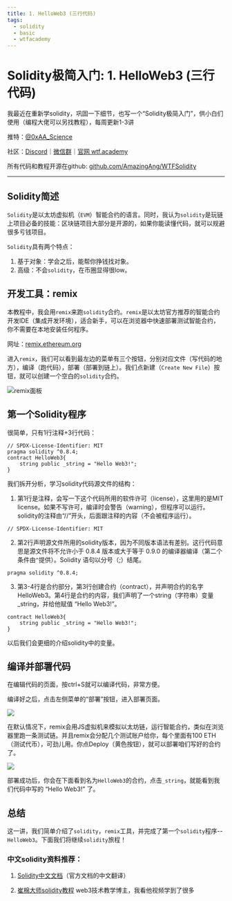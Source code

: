 ```yaml
---
title: 1. HelloWeb3 (三行代码)
tags:
  - solidity
  - basic
  - wtfacademy
---
```


# Solidity极简入门: 1. HelloWeb3 (三行代码)

我最近在重新学solidity，巩固一下细节，也写一个“Solidity极简入门”，供小白们使用（编程大佬可以另找教程），每周更新1-3讲

推特：[@0xAA_Science](https://twitter.com/0xAA_Science)

社区：[Discord](https://discord.wtf.academy)｜[微信群](https://docs.google.com/forms/d/e/1FAIpQLSe4KGT8Sh6sJ7hedQRuIYirOoZK_85miz3dw7vA1-YjodgJ-A/viewform?usp=sf_link)｜[官网 wtf.academy](https://wtf.academy)

所有代码和教程开源在github: [github.com/AmazingAng/WTFSolidity](https://github.com/AmazingAng/WTFSolidity)

-----

## Solidity简述
`Solidity`是以太坊虚拟机（`EVM`）智能合约的语言。同时，我认为`solidity`是玩链上项目必备的技能：区块链项目大部分是开源的，如果你能读懂代码，就可以规避很多亏钱项目。

`Solidity`具有两个特点：

1. 基于对象：学会之后，能帮你挣钱找对象。
2. 高级：不会`solidity`，在币圈显得很low。

## 开发工具：remix
本教程中，我会用`remix`来跑`solidity`合约。`remix`是以太坊官方推荐的智能合约开发IDE（集成开发环境），适合新手，可以在浏览器中快速部署测试智能合约，你不需要在本地安装任何程序。

网址：[remix.ethereum.org](https://remix.ethereum.org)

进入`remix`，我们可以看到最左边的菜单有三个按钮，分别对应文件（写代码的地方），编译（跑代码），部署（部署到链上）。我们点新建（`Create New File`）按钮，就可以创建一个空白的`solidity`合约。

![remix面板](./img/1-1.png)

## 第一个Solidity程序
很简单，只有1行注释+3行代码：
```solidity
// SPDX-License-Identifier: MIT
pragma solidity ^0.8.4;
contract HelloWeb3{
    string public _string = "Hello Web3!";
}
```
我们拆开分析，学习solidity代码源文件的结构：
1. 第1行是注释，会写一下这个代码所用的软件许可（license），这里用的是MIT license。如果不写许可，编译时会警告（warning），但程序可以运行。solidity的注释由“//”开头，后面跟注释的内容（不会被程序运行）。
```solidity
// SPDX-License-Identifier: MIT
```
2. 第2行声明源文件所用的solidity版本，因为不同版本语法有差别。这行代码意思是源文件将不允许小于 0.8.4 版本或大于等于 0.9.0 的编译器编译（第二个条件由`^`提供）。Solidity 语句以分号（;）结尾。
```solidity
pragma solidity ^0.8.4;
```
    
3. 第3-4行是合约部分，第3行创建合约（contract），并声明合约的名字 HelloWeb3。第4行是合约的内容，我们声明了一个string（字符串）变量_string，并给他赋值 “Hello Web3!”。
```solidity
contract HelloWeb3{
    string public _string = "Hello Web3!";
}
```
以后我们会更细的介绍solidity中的变量。

## 编译并部署代码
在编辑代码的页面，按ctrl+S就可以编译代码，非常方便。

编译好之后，点击左侧菜单的“部署”按钮，进入部署页面。

![](./img/1-2.png)

在默认情况下，remix会用JS虚拟机来模拟以太坊链，运行智能合约，类似在浏览器里跑一条测试链。并且remix会分配几个测试账户给你，每个里面有100 ETH（测试代币），可劲儿用。你点Deploy（黄色按钮），就可以部署咱们写好的合约了。

![](./img/1-3.png)

部署成功后，你会在下面看到名为`HelloWeb3`的合约，点击`_string`，就能看到我们代码中写的 “Hello Web3!” 了。

## 总结
这一讲，我们简单介绍了`solidity`，`remix`工具，并完成了第一个`solidity`程序--`HelloWeb3`。下面我们将继续`solidity`旅程！

### 中文solidity资料推荐：
1. [Solidity中文文档](https://solidity-cn.readthedocs.io/zh/develop/introduction-to-smart-contracts.html)（官方文档的中文翻译）

2. [崔棉大师solidity教程](https://space.bilibili.com/286084162) web3技术教学博主，我看他视频学到了很多 

